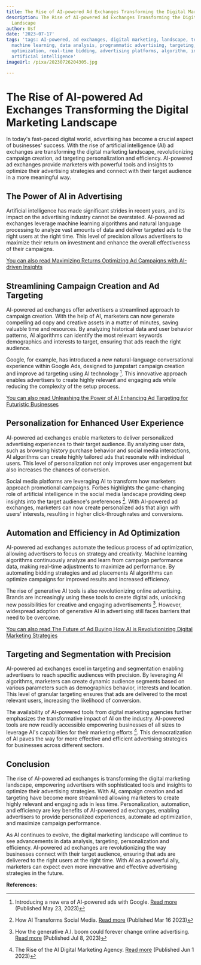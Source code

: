```yaml
---
title: The Rise of AI-powered Ad Exchanges Transforming the Digital Marketing Landscape
description: The Rise of AI-powered Ad Exchanges Transforming the Digital Marketing
  Landscape
author: Usf
date: '2023-07-17'
tags: 'tags: AI-powered, ad exchanges, digital marketing, landscape, technology, automation,
  machine learning, data analysis, programmatic advertising, targeting, efficiency,
  optimization, real-time bidding, advertising platforms, algorithm, innovation, disruption,
  artificial intelligence'
imageUrl: /pixa/20230726204305.jpg

---
```

# The Rise of AI-powered Ad Exchanges Transforming the  Digital Marketing Landscape

In today's fast-paced  digital world, advertising  has become a  crucial aspect of businesses' success. With the rise  of  artificial intelligence (AI) ad exchanges are transforming the digital marketing landscape, revolutionizing campaign creation, ad targeting personalization and efficiency. AI-powered  ad exchanges provide marketers with powerful tools and  insights to optimize  their advertising strategies and connect  with their target audience in a more meaningful way.

## The Power of AI in Advertising

Artificial intelligence has made significant strides in recent years, and its impact on the advertising industry cannot be overstated.  AI-powered ad exchanges  leverage  machine learning algorithms and natural language processing  to analyze vast amounts  of data and deliver targeted ads  to the right users at the right time. This  level of precision allows advertisers to maximize their return on investment and enhance the overall effectiveness of their campaigns.

[You  can also read Maximizing  Returns Optimizing Ad Campaigns with AI-driven Insights](Maximizing%20Returns%20Optimizing%20Ad%20Campaigns%20with%20AI-driven%20Insights)


##  Streamlining Campaign Creation and Ad Targeting

AI-powered ad  exchanges  offer advertisers a streamlined approach to campaign creation.  With the help of AI,  marketers can now generate  compelling ad copy  and creative assets in a matter  of minutes, saving valuable  time and resources. By analyzing historical data and  user behavior patterns, AI algorithms can identify the most relevant keywords demographics  and interests to target, ensuring that ads reach the right audience.

Google, for example, has introduced a  new natural-language conversational experience within Google Ads, designed  to jumpstart campaign creation and improve  ad targeting using AI technology [^1^]. This innovative approach enables advertisers to create highly relevant and engaging ads while reducing the complexity of the  setup process.

[You can  also read Unleashing the Power of AI Enhancing Ad Targeting for Futuristic  Businesses](Unleashing%20the%20Power%20of%20AI%20Enhancing%20Ad%20Targeting%20for%20Futuristic%20Businesses)


## Personalization for Enhanced User Experience

AI-powered ad exchanges enable marketers to deliver personalized advertising experiences to their target audience. By analyzing user data, such as browsing history  purchase behavior and social media interactions, AI algorithms can create highly tailored ads that resonate with individual users. This level of personalization  not only improves user engagement but also increases  the chances of conversion.

Social  media platforms are leveraging AI to transform how marketers approach promotional campaigns. Forbes highlights the game-changing role of artificial intelligence in  the social media landscape providing deep insights into the target audience's  preferences [^2^]. With AI-powered ad exchanges, marketers can now create personalized ads that  align with users' interests, resulting in higher click-through rates and conversions.

## Automation and Efficiency in Ad Optimization

AI-powered ad exchanges automate the  tedious process of ad optimization, allowing advertisers to focus on strategy and creativity. Machine learning algorithms continuously analyze and learn from  campaign performance data, making real-time adjustments to maximize ad  performance. By automating bidding strategies  and ad placements AI algorithms can optimize campaigns for improved results and increased efficiency.

The rise of generative AI tools is also revolutionizing online advertising. Brands  are increasingly  using these tools to create digital ads, unlocking new possibilities for creative and engaging advertisements [^5^]. However, widespread adoption of generative  AI in advertising still faces barriers that need to be overcome.

[You can also read The Future  of Ad Buying How AI is Revolutionizing Digital Marketing Strategies](The%20Future%20of%20Ad%20Buying%20How%20AI%20is%20Revolutionizing%20Digital%20Marketing%20Strategies)


## Targeting and Segmentation with Precision

AI-powered ad exchanges excel in targeting and segmentation enabling advertisers to reach specific audiences with precision. By leveraging AI algorithms, marketers can create dynamic audience segments  based on various parameters such as demographics behavior, interests and location. This level of granular targeting ensures that ads are delivered  to the most relevant users, increasing the likelihood of  conversion.

The  availability of AI-powered tools from digital  marketing agencies  further  emphasizes the transformative impact of  AI on the  industry.  AI-powered tools are now readily accessible empowering businesses of all sizes to leverage AI's capabilities for their marketing efforts [^7^]. This democratization  of AI paves the way for more effective and efficient advertising strategies for businesses across different sectors.

##  Conclusion

The rise of AI-powered ad exchanges is  transforming the digital marketing landscape, empowering advertisers with sophisticated tools and  insights to optimize  their advertising strategies. With AI, campaign creation and ad targeting have become more streamlined allowing marketers to create highly  relevant and engaging ads in less time. Personalization, automation, and efficiency are key benefits of AI-powered ad exchanges, enabling advertisers to provide personalized experiences, automate ad  optimization,  and maximize campaign performance.

As AI continues to evolve, the  digital marketing landscape will continue to see  advancements in data analysis, targeting, personalization and efficiency. AI-powered ad exchanges are  revolutionizing the way businesses connect with their target audience, ensuring that ads are delivered to the right users at the right  time. With AI as a powerful ally, marketers can expect even more innovative and effective advertising strategies in the future.

**References:**

[^1^]: Introducing a  new era of AI-powered ads with Google. [Read more](https://blog.google/products/ads-commerce/ai-powered-ads-google-marketing-live/) (Published May 23, 2023)

[^2^]: How AI Transforms Social Media. [Read more](https://www.forbes.com/sites/forbestechcouncil/2023/03/16/how-ai-transforms-social-media/?sh=4525c8971f30) (Published Mar  16 2023)

[^3^]: Artificial  Intelligence in Digital Marketing: Revolutionising the Industry. [Read more](https://www.linkedin.com/pulse/artificial-intelligence-digital-marketing) (Published  Apr 24 2023)

[^4^]: The Rise of  AI in Digital Marketing: Transforming the  Landscape. [Read more](https://medium.com/@smbdigitalzone_59562/the-rise-of-ai-in-digital-marketing-transforming-the-landscape-f7c894550d1f)

[^5^]: How the generative A.I. boom could  forever change online advertising. [Read more](https://www.cnbc.com/2023/07/08/how-the-generative-ai-boom-could-forever-change-online-advertising.html) (Published Jul 8, 2023)

[^6^]: Artificial intelligence (AI) applications  for marketing: A  literature-based study. [Read more](https://www.sciencedirect.com/science/article/pii/S2666603022000136)

[^7^]: The Rise of the AI  Digital Marketing  Agency. [Read  more](https://matrixmarketinggroup.com/rise-of-the-ai-digital-marketing-agency/) (Published  Jun 1 2023)
